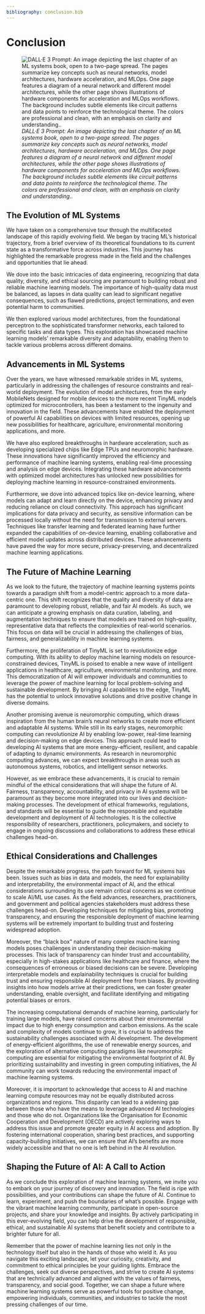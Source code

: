 ```yaml
---
bibliography: conclusion.bib
---
```


# Conclusion {#sec-conclusion}

![_DALL·E 3 Prompt: An image depicting the last chapter of an ML systems book, open to a two-page spread. The pages summarize key concepts such as neural networks, model architectures, hardware acceleration, and MLOps. One page features a diagram of a neural network and different model architectures, while the other page shows illustrations of hardware components for acceleration and MLOps workflows. The background includes subtle elements like circuit patterns and data points to reinforce the technological theme. The colors are professional and clean, with an emphasis on clarity and understanding.._](images/png/cover_conclusion.png)

## The Evolution of ML Systems

We have taken on a comprehensive tour through the multifaceted landscape of this rapidly evolving field.
We began by tracing ML's historical trajectory, from a brief overview of its theoretical foundations to its current state as a transformative force across industries. This journey has highlighted the remarkable progress made in the field and the challenges and opportunities that lie ahead.

We dove into the basic intricacies of data engineering, recognizing that data quality, diversity, and ethical sourcing are paramount to building robust and reliable machine learning models. The importance of high-quality data must be balanced, as lapses in data quality can lead to significant negative consequences, such as flawed predictions, project terminations, and even potential harm to communities.

We then explored various model architectures, from the foundational perceptron to the sophisticated transformer networks, each tailored to specific tasks and data types. This exploration has showcased machine learning models' remarkable diversity and adaptability, enabling them to tackle various problems across different domains.

## Advancements in ML Systems

Over the years, we have witnessed remarkable strides in ML systems, particularly in addressing the challenges of resource constraints and real-world deployment. The evolution of model architectures, from the early MobileNets designed for mobile devices to the more recent TinyML models optimized for microcontrollers, has been a testament to the ingenuity and innovation in the field. These advancements have enabled the deployment of powerful AI capabilities on devices with limited resources, opening up new possibilities for healthcare, agriculture, environmental monitoring applications, and more.

We have also explored breakthroughs in hardware acceleration, such as developing specialized chips like Edge TPUs and neuromorphic hardware. These innovations have significantly improved the efficiency and performance of machine learning systems, enabling real-time processing and analysis on edge devices. Integrating these hardware advancements with optimized model architectures has unlocked new possibilities for deploying machine learning in resource-constrained environments.

Furthermore, we dove into advanced topics like on-device learning, where models can adapt and learn directly on the device, enhancing privacy and reducing reliance on cloud connectivity. This approach has significant implications for data privacy and security, as sensitive information can be processed locally without the need for transmission to external servers. Techniques like transfer learning and federated learning have further expanded the capabilities of on-device learning, enabling collaborative and efficient model updates across distributed devices. These advancements have paved the way for more secure, privacy-preserving, and decentralized machine learning applications.

## The Future of Machine Learning

As we look to the future, the trajectory of machine learning systems points towards a paradigm shift from a model-centric approach to a more data-centric one. This shift recognizes that the quality and diversity of data are paramount to developing robust, reliable, and fair AI models. As such, we can anticipate a growing emphasis on data curation, labeling, and augmentation techniques to ensure that models are trained on high-quality, representative data that reflects the complexities of real-world scenarios. This focus on data will be crucial in addressing the challenges of bias, fairness, and generalizability in machine learning systems.

Furthermore, the proliferation of TinyML is set to revolutionize edge computing. With its ability to deploy machine learning models on resource-constrained devices, TinyML is poised to enable a new wave of intelligent applications in healthcare, agriculture, environmental monitoring, and more. This democratization of AI will empower individuals and communities to leverage the power of machine learning for local problem-solving and sustainable development. By bringing AI capabilities to the edge, TinyML has the potential to unlock innovative solutions and drive positive change in diverse domains.

Another promising avenue is neuromorphic computing, which draws inspiration from the human brain's neural networks to create more efficient and adaptable AI systems. While still in its early stages, neuromorphic computing can revolutionize AI by enabling low-power, real-time learning and decision-making on edge devices. This approach could lead to developing AI systems that are more energy-efficient, resilient, and capable of adapting to dynamic environments. As research in neuromorphic computing advances, we can expect breakthroughs in areas such as autonomous systems, robotics, and intelligent sensor networks.

However, as we embrace these advancements, it is crucial to remain mindful of the ethical considerations that will shape the future of AI. Fairness, transparency, accountability, and privacy in AI systems will be paramount as they become more integrated into our lives and decision-making processes. The development of ethical frameworks, regulations, and standards will be essential to guide the responsible and equitable development and deployment of AI technologies. It is the collective responsibility of researchers, practitioners, policymakers, and society to engage in ongoing discussions and collaborations to address these ethical challenges head-on.

## Ethical Considerations and Challenges

Despite the remarkable progress, the path forward for ML systems has been. Issues such as bias in data and models, the need for explainability and interpretability, the environmental impact of AI, and the ethical considerations surrounding its use remain critical concerns as we continue to scale AI/ML use cases. As the field advances, researchers, practitioners, and government and political agencies stakeholders must address these challenges head-on. Developing techniques for mitigating bias, promoting transparency, and ensuring the responsible deployment of machine learning systems will be extremely important to building trust and fostering widespread adoption.

Moreover, the "black box" nature of many complex machine learning models poses challenges in understanding their decision-making processes. This lack of transparency can hinder trust and accountability, especially in high-stakes applications like healthcare and finance, where the consequences of erroneous or biased decisions can be severe. Developing interpretable models and explainability techniques is crucial for building trust and ensuring responsible AI deployment free from biases. By providing insights into how models arrive at their predictions, we can foster greater understanding, enable oversight, and facilitate identifying and mitigating potential biases or errors.

The increasing computational demands of machine learning, particularly for training large models, have raised concerns about their environmental impact due to high energy consumption and carbon emissions. As the scale and complexity of models continue to grow, it is crucial to address the sustainability challenges associated with AI development. The development of energy-efficient algorithms, the use of renewable energy sources, and the exploration of alternative computing paradigms like neuromorphic computing are essential for mitigating the environmental footprint of AI. By prioritizing sustainability and investing in green computing initiatives, the AI community can work towards reducing the environmental impact of machine learning systems.

Moreover, it is important to acknowledge that access to AI and machine learning compute resources may not be equally distributed across organizations and regions. This disparity can lead to a widening gap between those who have the means to leverage advanced AI technologies and those who do not. Organizations like the Organisation for Economic Cooperation and Development (OECD) are actively exploring ways to address this issue and promote greater equity in AI access and adoption. By fostering international cooperation, sharing best practices, and supporting capacity-building initiatives, we can ensure that AI's benefits are more widely accessible and that no one is left behind in the AI revolution.

## Shaping the Future of AI: A Call to Action

As we conclude this exploration of machine learning systems, we invite you to embark on your journey of discovery and innovation. The field is ripe with possibilities, and your contributions can shape the future of AI. Continue to learn, experiment, and push the boundaries of what's possible. Engage with the vibrant machine learning community, participate in open-source projects, and share your knowledge and insights. By actively participating in this ever-evolving field, you can help drive the development of responsible, ethical, and sustainable AI systems that benefit society and contribute to a brighter future for all.

Remember that the power of machine learning lies not only in the technology itself but also in the hands of those who wield it. As you navigate this exciting landscape, let your curiosity, creativity, and commitment to ethical principles be your guiding lights. Embrace the challenges, seek out diverse perspectives, and strive to create AI systems that are technically advanced and aligned with the values of fairness, transparency, and social good. Together, we can shape a future where machine learning systems serve as powerful tools for positive change, empowering individuals, communities, and industries to tackle the most pressing challenges of our time.